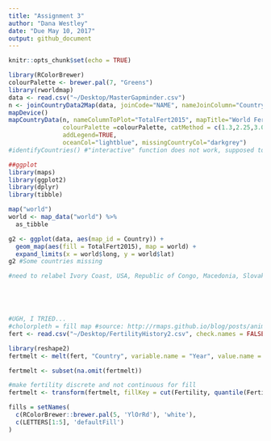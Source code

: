 ```yaml
---
title: "Assignment 3"
author: "Dana Westley"
date: "Due May 10, 2017"
output: github_document
---
```


```r
knitr::opts_chunk$set(echo = TRUE)

library(RColorBrewer)
colourPalette <- brewer.pal(7, "Greens")
library(rworldmap)
data <- read.csv("~/Desktop/MasterGapminder.csv")
n <- joinCountryData2Map(data, joinCode="NAME", nameJoinColumn="Country")
mapDevice()
mapCountryData(n, nameColumnToPlot="TotalFert2015", mapTitle="World Fertility",
               colourPalette =colourPalette, catMethod = c(1.3,2.25,3.05,3.85,4.65,5.45,6.3,7.51),
               addLegend=TRUE,
               oceanCol="lightblue", missingCountryCol="darkgrey")
#identifyCountries() #"interactive" function does not work, supposed to make clickable labels with other variable info -_-

```




```r
##ggplot
library(maps)
library(ggplot2)
library(dplyr)
library(tibble)

map("world")
world <- map_data("world") %>%
  as_tibble

g2 <- ggplot(data, aes(map_id = Country)) +
  geom_map(aes(fill = TotalFert2015), map = world) +
  expand_limits(x = world$long, y = world$lat)
g2 #Some countries missing

#need to relabel Ivory Coast, USA, Republic of Congo, Macedonia, Slovakia, Laos





#UGH, I TRIED...
#cholorpleth = fill map #source: http://rmaps.github.io/blog/posts/animated-choropleths/index.html
fert <- read.csv("~/Desktop/FertilityHistory2.csv", check.names = FALSE)

library(reshape2)
fertmelt <- melt(fert, "Country", variable.name = "Year", value.name = "Fertility")

fertmelt <- subset(na.omit(fertmelt))

#make fertility discrete and not continuous for fill
fertmelt <- transform(fertmelt, fillKey = cut(Fertility, quantile(Fertility, seq(0, 1, 1/5)), labels = LETTERS[1:5]), Year = as.numeric(substr(Year, 1, 4)))

fills = setNames(
  c(RColorBrewer::brewer.pal(5, 'YlOrRd'), 'white'),
  c(LETTERS[1:5], 'defaultFill')
)



```

